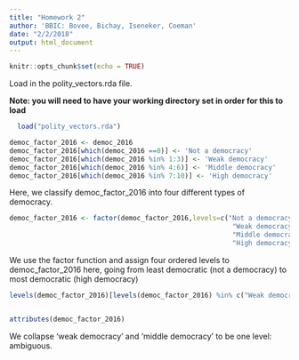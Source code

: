 ```yaml
---
title: "Homework 2"
author: 'BBIC: Bovee, Bichay, Iseneker, Coeman'
date: "2/2/2018"
output: html_document
---
```


```r
knitr::opts_chunk$set(echo = TRUE)
```

Load in the polity_vectors.rda file.

**Note: you will need to have your working directory set in order for this to load**

```r
  load("polity_vectors.rda")
```

```r
democ_factor_2016 <- democ_2016
democ_factor_2016[which(democ_2016 ==0)] <- 'Not a democracy'
democ_factor_2016[which(democ_2016 %in% 1:3)] <- 'Weak democracy'
democ_factor_2016[which(democ_2016 %in% 4:6)] <- 'Middle democracy'
democ_factor_2016[which(democ_2016 %in% 7:10)] <- 'High democracy'
```

Here, we classify democ_factor_2016 into four different types of democracy.

```r
democ_factor_2016 <- factor(democ_factor_2016,levels=c("Not a democracy", 
                                                        "Weak democracy", 
                                                        "Middle democracy", 
                                                        "High democracy"))
```

We use the factor function and assign four ordered levels to democ_factor_2016 here, going from least democratic (not a democracy) to most democratic (high democracy)

```r
levels(democ_factor_2016)[levels(democ_factor_2016) %in% c("Weak democracy", "Middle democracy")] <- "ambiguous"


attributes(democ_factor_2016)
```

We collapse 'weak democracy' and 'middle democracy' to be one level: ambiguous. 
